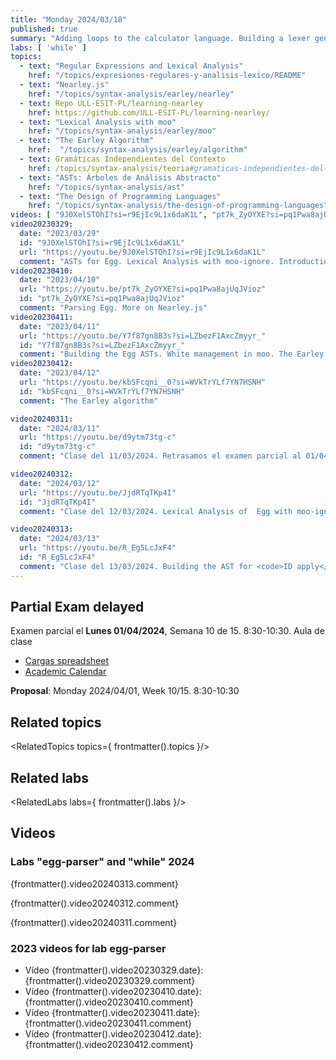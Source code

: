 ```yaml
---
title: "Monday 2024/03/18"
published: true
summary: "Adding loops to the calculator language. Building a lexer generator"
labs: [ 'while' ]
topics: 
  - text: "Regular Expressions and Lexical Analysis"
    href: "/topics/expresiones-regulares-y-analisis-lexico/README"
  - text: "Nearley.js"
    href: "/topics/syntax-analysis/earley/nearley"
  - text: Repo ULL-ESIT-PL/learning-nearley
    href: https://github.com/ULL-ESIT-PL/learning-nearley/
  - text: "Lexical Analysis with moo"
    href: "/topics/syntax-analysis/earley/moo"
  - text: "The Earley Algorithm"
    href:  "/topics/syntax-analysis/earley/algorithm"
  - text: Gramáticas Independientes del Contexto
    href: /topics/syntax-analysis/teoria#gramaticas-independientes-del-contexto
  - text: "ASTs: Árboles de Análisis Abstracto"
    href: "/topics/syntax-analysis/ast"
  - text: "The Design of Programming Languages"
    href: "/topics/syntax-analysis/the-design-of-programming-languages"
videos: [ "9J0XelSTOhI?si=r9EjIc9L1x6daK1L", "pt7k_ZyOYXE?si=pq1Pwa8ajUqJVioz", "Y7f87gn8B3s?si=LZbezF1AxcZmyyr_", "kbSFcqni__0?si=WVkTrYLf7YN7HSNH"]
video20230329:
  date: "2023/03/29"
  id: "9J0XelSTOhI?si=r9EjIc9L1x6daK1L"
  url: "https://youtu.be/9J0XelSTOhI?si=r9EjIc9L1x6daK1L"
  comment: "ASTs for Egg. Lexical Analysis with moo-ignore. Introduction to Nearley.js"
video20230410:
  date: "2023/04/10"
  url: "https://youtu.be/pt7k_ZyOYXE?si=pq1Pwa8ajUqJVioz"
  id: "pt7k_ZyOYXE?si=pq1Pwa8ajUqJVioz"
  comment: "Parsing Egg. More on Nearley.js"
video20230411:
  date: "2023/04/11"
  url: "https://youtu.be/Y7f87gn8B3s?si=LZbezF1AxcZmyyr_"
  id: "Y7f87gn8B3s?si=LZbezF1AxcZmyyr_"
  comment: "Building the Egg ASTs. White management in moo. The Earley algorithm"
video20230412:
  date: "2023/04/12"
  url: "https://youtu.be/kbSFcqni__0?si=WVkTrYLf7YN7HSNH"
  id: "kbSFcqni__0?si=WVkTrYLf7YN7HSNH"
  comment: "The Earley algorithm"

video20240311:
  date: "2024/03/11"
  url: "https://youtu.be/d9ytm73tg-c"
  id: "d9ytm73tg-c"
  comment: "Clase del 11/03/2024. Retrasamos el examen parcial al 01/04/2024. El lenguaje Egg, ASTs para Egg, El generador de analizadores sintácticos Nearley.js, El generador de analizadores léxicos Moo. Moo-ignore"

video20240312:
  date: "2024/03/12"
  url: "https://youtu.be/JjdRTqTKp4I"
  id: "JjdRTqTKp4I"
  comment: "Clase del 12/03/2024. Lexical Analysis of  Egg with moo-ignore. Egg grammar in Nearley.js"

video20240313:
  date: "2024/03/13"
  url: "https://youtu.be/R_Eg5LcJxF4"
  id: "R_Eg5LcJxF4"
  comment: "Clase del 13/03/2024. Building the AST for <code>ID apply</code> in Egg. Adding loops to the calculator language"
---
```


## Partial Exam delayed

Examen parcial el **Lunes 01/04/2024**, Semana 10 de 15. 8:30-10:30. Aula de clase

* [Cargas spreadsheet](https://docs.google.com/spreadsheets/d/1Kf8YEX6TYj3ie_uhM-d7twuN1J7KXMyBfSH6KPzDjHY/edit#gid=363158717)
* [Academic Calendar](/schedules#academic-calendar)

**Proposal**: Monday 2024/04/01, Week 10/15. 8:30-10:30

## Related topics

<RelatedTopics topics={ frontmatter().topics }/>

## Related labs

<RelatedLabs labs={ frontmatter().labs }/>

## Videos

### Labs "egg-parser" and "while" 2024

{frontmatter().video20240313.comment}

<Videos ids={[frontmatter().video20240313.id]}></Videos>

{frontmatter().video20240312.comment}

<Videos ids={[frontmatter().video20240312.id]}></Videos>

{frontmatter().video20240311.comment}

<Videos ids={[frontmatter().video20240311.id]}></Videos>

### 2023 videos for lab egg-parser

<Videos ids={frontmatter().videos}></Videos>

- Vídeo {frontmatter().video20230329.date}: {frontmatter().video20230329.comment}
- Vídeo {frontmatter().video20230410.date}: {frontmatter().video20230410.comment}
- Vídeo {frontmatter().video20230411.date}: {frontmatter().video20230411.comment}
- Vídeo {frontmatter().video20230412.date}: {frontmatter().video20230412.comment}




